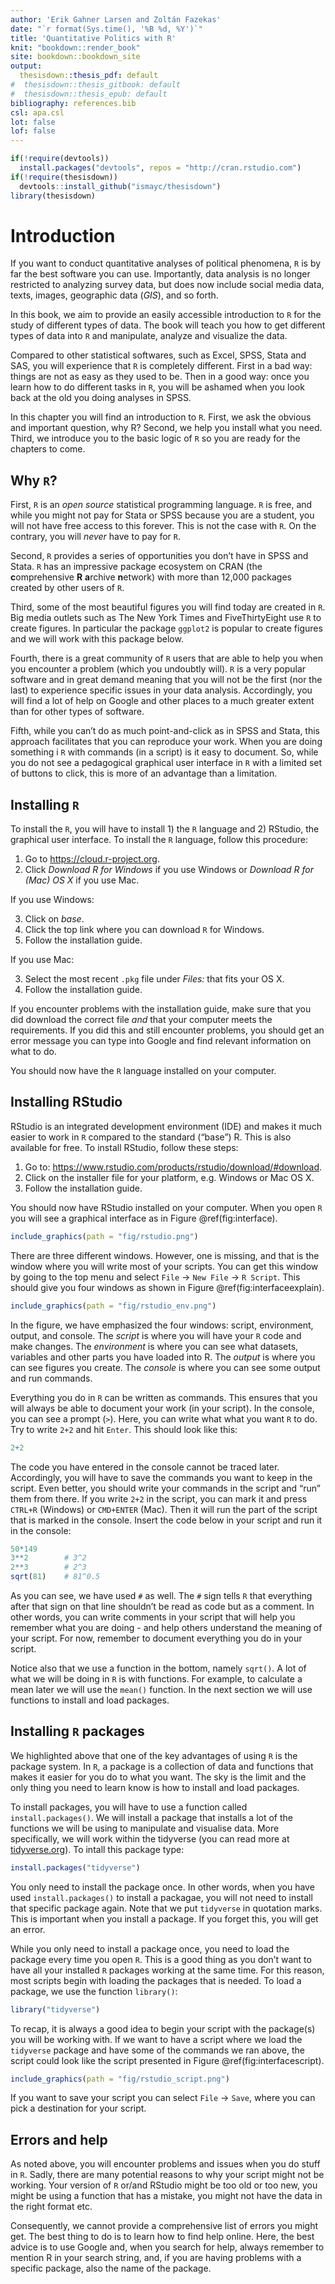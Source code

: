 ```yaml
---
author: 'Erik Gahner Larsen and Zoltán Fazekas'
date: "`r format(Sys.time(), '%B %d, %Y')`"
title: 'Quantitative Politics with R'
knit: "bookdown::render_book"
site: bookdown::bookdown_site
output: 
  thesisdown::thesis_pdf: default
#  thesisdown::thesis_gitbook: default
#  thesisdown::thesis_epub: default
bibliography: references.bib
csl: apa.csl
lot: false
lof: false
---
```


```r
if(!require(devtools))
  install.packages("devtools", repos = "http://cran.rstudio.com")
if(!require(thesisdown))
  devtools::install_github("ismayc/thesisdown")
library(thesisdown)
```

<!-- The {.unnumbered} option here means that the introduction will be "Chapter 0." You can also use {-} for no numbers
on chapters.
-->

# Introduction

If you want to conduct quantitative analyses of political phenomena, `R` is by far the best software you can use. Importantly, data analysis is no longer restricted to analyzing survey data, but does now include social media data, texts, images, geographic data (_GIS_), and so forth. 

In this book, we aim to provide an easily accessible introduction to `R` for the study of different types of data. The book will teach you how to get different types of data into `R` and manipulate, analyze and visualize the data. 

Compared to other statistical softwares, such as Excel, SPSS, Stata and SAS, you will experience that `R` is completely different. First in a bad way: things are not as easy as they used to be. Then in a good way: once you learn how to do different tasks in `R`, you will be ashamed when you look back at the old you doing analyses in SPSS.

In this chapter you will find an introduction to `R`. First, we ask the obvious and important question, why R? Second, we help you install what you need. Third, we introduce you to the basic logic of `R` so you are ready for the chapters to come.

## Why `R`?

First, `R` is an _open source_ statistical programming language. `R` is free, and while you might not pay for Stata or SPSS because you are a student, you will not have free access to this forever. This is not the case with `R`. On the contrary, you will _never_ have to pay for `R`.

Second, `R` provides a series of opportunities you don't have in SPSS and Stata. `R` has an impressive package ecosystem on CRAN (the **c**omprehensive **R** **a**rchive **n**etwork) with more than 12,000 packages created by other users of `R`.

Third, some of the most beautiful figures you will find today are created in `R`. Big media outlets such as The New York Times and FiveThirtyEight use `R` to create figures. In particular the package `ggplot2` is popular to create figures and we will work with this package below.

Fourth, there is a great community of `R` users that are able to help you when you encounter a problem (which you undoubtly will). `R` is a very popular software and in great demand meaning that you will not be the first (nor the last) to experience specific issues in your data analysis. Accordingly, you will find a lot of help on Google and other places to a much greater extent than for other types of software. 

Fifth, while you can't do as much point-and-click as in SPSS and Stata, this approach facilitates that you can reproduce your work. When you are doing something i `R` with commands (in a script) is it easy to document. So, while you do not see a pedagogical graphical user interface in `R` with a limited set of buttons to click, this is more of an advantage than a limitation.

## Installing `R`

To install the `R`, you will have to install 1) the `R` language and 2) RStudio, the graphical user interface. To install the `R` language, follow this procedure:

1. Go to [https://cloud.r-project.org](https://cloud.r-project.org).
2. Click _Download R for Windows_ if you use Windows or _Download R for (Mac) OS X_ if you use Mac.

If you use Windows:

3. Click on _base_.
4. Click the top link where you can download `R` for Windows.
5. Follow the installation guide.

If you use Mac:

3. Select the most recent `.pkg` file under _Files:_ that fits your OS X.
4. Follow the installation guide.

If you encounter problems with the installation guide, make sure that you did download the correct file _and_ that your computer meets the requirements. If you did this and still encounter problems, you should get an error message you can type into Google and find relevant information on what to do.

You should now have the `R` language installed on your computer.

## Installing RStudio

RStudio is an integrated development environment (IDE) and makes it much easier to work in `R` compared to the standard ("base") R. This is also available for free. To install RStudio, follow these steps:

1. Go to: [https://www.rstudio.com/products/rstudio/download/#download](https://www.rstudio.com/products/rstudio/download/#download).
2. Click on the installer file for your platform, e.g. Windows or Mac OS X.
3. Follow the installation guide.

You should now have RStudio installed on your computer. When you open `R` you will see a graphical interface as in Figure \@ref(fig:interface).

```r
include_graphics(path = "fig/rstudio.png")
```

There are three different windows. However, one is missing, and that is the window where you will write most of your scripts. You can get this window by going to the top menu and select `File` $\rightarrow$ `New File` $\rightarrow$ `R Script`. This should give you four windows as shown in Figure \@ref(fig:interfaceexplain).

```r
include_graphics(path = "fig/rstudio_env.png")
```

In the figure, we have emphasized the four windows: script, environment, output, and console. The _script_ is where you will have your `R` code and make changes. The _environment_ is where you can see what datasets, variables and other parts you have loaded into R. The _output_ is where you can see figures you create. The _console_ is where you can see some output and run commands. 

Everything you do in `R` can be written as commands. This ensures that you will always be able to document your work (in your script). In the console, you can see a prompt (`>`). Here, you can write what what you want `R` to do. Try to write `2+2` and hit `Enter`. This should look like this:

```r
2+2
```

The code you have entered in the console cannot be traced later. Accordingly, you will have to save the commands you want to keep in the script. Even better, you should write your commands in the script and "run" them from there. If you write `2+2` in the script, you can mark it and press `CTRL+R` (Windows) or `CMD+ENTER` (Mac). Then it will run the part of the script that is marked in the console. Insert the code below in your script and run it in the console:

```r
50*149
3**2        # 3^2
2**3        # 2^3
sqrt(81)    # 81^0.5
```

As you can see, we have used `#` as well. The `#` sign tells `R` that everything after that sign on that line shouldn't be read as code but as a comment. In other words, you can write comments in your script that will help you remember what you are doing - and help others understand the meaning of your script. For now, remember to document everything you do in your script.

Notice also that we use a function in the bottom, namely `sqrt()`. A lot of what we will be doing in `R` is with functions. For example, to calculate a mean later we will use the `mean()` function. In the next section we will use functions to install and load packages.

## Installing `R` packages

We highlighted above that one of the key advantages of using `R` is the package system. In `R`, a package is a collection of data and functions that makes it easier for you do to what you want. The sky is the limit and the only thing you need to learn know is how to install and load packages. 

To install packages, you will have to use a function called `install.packages()`. We will install a package that installs a lot of the functions we will be using to manipulate and visualise data. More specifically, we will work within the tidyverse (you can read more at [tidyverse.org](http://tidyverse.org/)). To intall this package type:

```r
install.packages("tidyverse")
```

You only need to install the package once. In other words, when you have used `install.packages()` to install a packagae, you will not need to install that specific package again. Note that we put `tidyverse` in quotation marks. This is important when you install a package. If you forget this, you will get an error.

While you only need to install a package once, you need to load the package every time you open `R`. This is a good thing as you don't want to have all your installed `R` packages working at the same time. For this reason, most scripts begin with loading the packages that is needed. To load a package, we use the function `library()`:

```r
library("tidyverse")
```

To recap, it is always a good idea to begin your script with the package(s) you will be working with. If we want to have a script where we load the `tidyverse` package and have some of the commands we ran above, the script could look like the script presented in Figure \@ref(fig:interfacescript).

```r
include_graphics(path = "fig/rstudio_script.png")
```

If you want to save your script you can select `File` $\rightarrow$ `Save`, where you can pick a destination for your script. 

## Errors and help

As noted above, you will encounter problems and issues when you do stuff in `R`. Sadly, there are many potential reasons to why your script might not be working. Your version of `R` or/and RStudio might be too old or too new, you might be using a function that has a mistake, you might not have the data in the right format etc.

Consequently, we cannot provide a comprehensive list of errors you might get. The best thing to do is to learn how to find help online. Here, the best advice is to use Google and, when you search for help, always remember to mention R in your search string, and, if you are having problems with a specific package, also the name of the package. 
